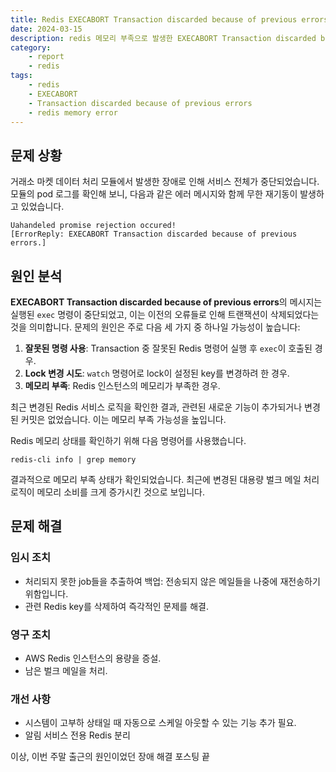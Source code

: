 ```yaml
---
title: Redis EXECABORT Transaction discarded because of previous errors 에러
date: 2024-03-15
description: redis 메모리 부족으로 발생한 EXECABORT Transaction discarded because of previous errors 문제를 해결하는 포스팅 입니다.
category: 
    - report
    - redis
tags: 
    - redis
    - EXECABORT
    - Transaction discarded because of previous errors
    - redis memory error
---
```


## 문제 상황
거래소 마켓 데이터 처리 모듈에서 발생한 장애로 인해 서비스 전체가 중단되었습니다. 모듈의 pod 로그를 확인해 보니, 다음과 같은 에러 메시지와 함께 무한 재기동이 발생하고 있었습니다.

```
Uahandeled promise rejection occured!
[ErrorReply: EXECABORT Transaction discarded because of previous errors.]
```

## 원인 분석
**EXECABORT Transaction discarded because of previous errors**의 메시지는 실행된 `exec` 명령이 중단되었고, 이는 이전의 오류들로 인해 트랜잭션이 삭제되었다는 것을 의미합니다. 문제의 원인은 주로 다음 세 가지 중 하나일 가능성이 높습니다:

1. **잘못된 명령 사용**: Transaction 중 잘못된 Redis 명령어 실행 후 `exec`이 호출된 경우.
2. **Lock 변경 시도**: `watch` 명령어로 lock이 설정된 key를 변경하려 한 경우.
3. **메모리 부족**: Redis 인스턴스의 메모리가 부족한 경우.

최근 변경된 Redis 서비스 로직을 확인한 결과, 관련된 새로운 기능이 추가되거나 변경된 커밋은 없었습니다. 이는 메모리 부족 가능성을 높입니다.

Redis 메모리 상태를 확인하기 위해 다음 명령어를 사용했습니다.


```
redis-cli info | grep memory
```

결과적으로 메모리 부족 상태가 확인되었습니다. 최근에 변경된 대용량 벌크 메일 처리 로직이 메모리 소비를 크게 증가시킨 것으로 보입니다.

## 문제 해결

### 임시 조치
- 처리되지 못한 job들을 추출하여 백업: 전송되지 않은 메일들을 나중에 재전송하기 위함입니다.
- 관련 Redis key를 삭제하여 즉각적인 문제를 해결.

### 영구 조치
- AWS Redis 인스턴스의 용량을 증설.
- 남은 벌크 메일을 처리.

### 개선 사항
- 시스템이 고부하 상태일 때 자동으로 스케일 아웃할 수 있는 기능 추가 필요.
- 알림 서비스 전용 Redis 분리

이상, 이번 주말 출근의 원인이었던 장애 해결 포스팅 끝
